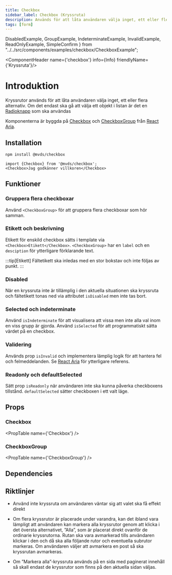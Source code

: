 ```yaml
---
title: Checkbox
sidebar_label: Checkbox (Kryssruta)
description: Används för att låta användaren välja inget, ett eller flera alternativ.
tags: [form]
---
```


  DisabledExample,
  GroupExample,
  IndeterminateExample, InvalidExample, ReadOnlyExample,
  SimpleConfirm
} from "../../src/components/examples/checkbox/CheckboxExample";


<ComponentHeader name={'checkbox'} info={Info} friendlyName={'Kryssruta'}/>

# Introduktion

Kryssrutor används för att låta användaren välja inget, ett eller flera alternativ. Om det endast ska gå att välja ett objekt i listan är det en [Radioknapp](/components/radio) som ska användas

Komponenterna är byggda på [Checkbox](https://react-spectrum.adobe.com/react-aria/Checkbox.html) och
[CheckboxGroup](https://react-spectrum.adobe.com/react-aria/CheckboxGroup.html) från [React Aria](https://react-spectrum.adobe.com/react-aria/components.html).


<SimpleConfirm/>

## Installation

```bash npm2yarn
npm install @mvds/checkbox
```
```tsx
import {Checkbox} from '@mvds/checkbox';
<Checkbox>Jag godkänner villkoren</Checkbox>
```


## Funktioner

### Gruppera flera checkboxar

Använd `<CheckboxGroup>` för att gruppera flera checkboxar som hör samman.

<GroupExample/>


### Etikett och beskrivning

Etikett för enskild checkbox sätts i template via `<Checkbox>Etikett</Checkbox>`. `<CheckboxGroup>` har en `label` och en `desciption` för ytterligare förklarande text.

:::tip[Etikett]
Fältetikett ska inledas med en stor bokstav och inte följas av punkt.
:::

### Disabled

När en kryssruta inte är tillämplig i den aktuella situationen ska kryssruta och fältetikett tonas ned via attributet `isDisabled` men inte tas bort.

<DisabledExample/>


### Selected och indeterminate

Använd `isIndeterminate` för att visualisera att vissa men inte alla val inom en viss grupp är gjorda.
Använd `isSelected` för att programmatiskt sätta värdet på en checkbox.

<IndeterminateExample/>

### Validering

Används prop `isInvalid` och implementera lämplig logik för att hantera fel och felmeddelanden. Se [React Aria](https://react-spectrum.adobe.com/react-aria/CheckboxGroup.html#validation)
för ytterligare referens.

<InvalidExample/>

### Readonly och defaultSelected

Sätt prop `isReadonly` när användaren inte ska kunna påverka checkboxens tillstånd. `defaultSelected` sätter checkboxen i ett
valt läge.

<ReadOnlyExample/>


## Props

### Checkbox

<PropTable name={'Checkbox'} />

### CheckboxGroup

<PropTable name={'CheckboxGroup'} />

## Dependencies

<ComponentFooter info={Info}/>

## Riktlinjer

- Använd inte kryssruta om användaren väntar sig att valet ska få effekt direkt

- Om flera kryssrutor är placerade under varandra, kan det ibland vara lämpligt att användaren kan markera alla kryssrutor
genom att klicka i det översta alternativet, ”Alla”, som är placerat direkt ovanför de ordinarie kryssrutorna.
Rutan ska vara avmarkerad tills användaren klickar i den och då ska alla följande rutor och eventuella subrutor markeras.
Om användaren väljer att avmarkera en post så ska kryssrutan avmarkeras.

- Om ”Markera alla”-kryssruta används på en sida med paginerat innehåll så skall endast de kryssrutor som finns på den aktuella sidan väljas.



